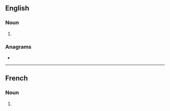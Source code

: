 ==English==

===Noun===
{{head|en|noun plural form}}

# {{plural of|nodule|lang=en}}

===Anagrams===
* {{anagrams|en|a=delnosu|Loudens|loudens|nousled|unsoled}}

----

==French==

===Noun===
{{head|fr|noun plural form|g=?}}

# {{plural of|nodule|lang=fr}}